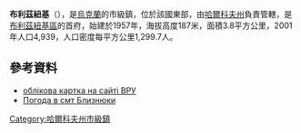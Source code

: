 {{No footnotes|time=2015-09-16T13:19:17+00:00}}
{{coord|48|51|24|N|36|33|18|E|scale:30000|display=title}}

'''布利茲紐基'''（{{lang-uk|Близнюки}}），是[[烏克蘭|烏克蘭]]的市級鎮，位於該國東部，由[[哈爾科夫州|哈爾科夫州]]負責管轄，是[[布利茲紐基區|布利茲紐基區]]的首府，始建於1957年，海拔高度187米，面積3.8平方公里，2001年人口4,939，人口密度每平方公里1,299.7人。

==參考資料==
* [https://web.archive.org/web/20071001015559/http://gska2.rada.gov.ua/pls/z7502/A005?rdat1=21.05.2007&rf7571=32235 облікова картка на сайті ВРУ]
* [http://weather.in.ua/ua/har'kovskaja/ Погода в смт Близнюки] {{Wayback|url=http://weather.in.ua/ua/har'kovskaja/ |date=20200329220009 }}

{{DEFAULTSORT:Близнюки}}
[[Category:哈爾科夫州市級鎮|Category:哈爾科夫州市級鎮]]


{{Kharkiv-geo-stub}}